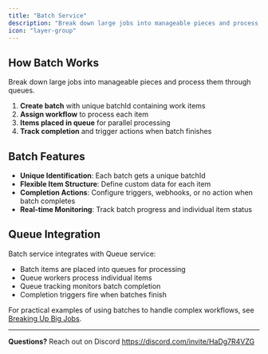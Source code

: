 ```yaml
---
title: "Batch Service"
description: "Break down large jobs into manageable pieces and process them through queues"
icon: "layer-group"
---
```


## How Batch Works

Break down large jobs into manageable pieces and process them through queues.

1. **Create batch** with unique batchId containing work items
2. **Assign workflow** to process each item
3. **Items placed in queue** for parallel processing
4. **Track completion** and trigger actions when batch finishes

## Batch Features

- **Unique Identification**: Each batch gets a unique batchId
- **Flexible Item Structure**: Define custom data for each item
- **Completion Actions**: Configure triggers, webhooks, or no action when batch completes
- **Real-time Monitoring**: Track batch progress and individual item status

## Queue Integration

Batch service integrates with Queue service:

- Batch items are placed into queues for processing
- Queue workers process individual items
- Queue tracking monitors batch completion
- Completion triggers fire when batches finish

For practical examples of using batches to handle complex workflows, see [Breaking Up Big Jobs](/how-to/breaking-big-jobs).

---

**Questions?** Reach out on Discord https://discord.com/invite/HaDg7R4VZG
